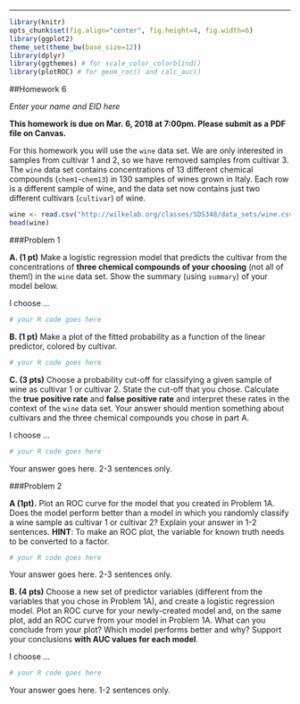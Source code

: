 ---
```r
library(knitr)
opts_chunk$set(fig.align="center", fig.height=4, fig.width=6)
library(ggplot2)
theme_set(theme_bw(base_size=12))
library(dplyr)
library(ggthemes) # for scale_color_colorblind()
library(plotROC) # for geom_roc() and calc_auc()
```
##Homework 6 

*Enter your name and EID here*

**This homework is due on Mar. 6, 2018 at 7:00pm. Please submit as a PDF file on Canvas.**

For this homework you will use the `wine` data set. We are only interested in samples from cultivar 1 and 2, so we have removed samples from cultivar 3. The `wine` data set contains concentrations of 13 different chemical compounds (`chem1`-`chem13`) in 130 samples of wines grown in Italy. Each row is a different sample of wine, and the data set now contains just two different cultivars (`cultivar`) of wine.

```r
wine <- read.csv("http://wilkelab.org/classes/SDS348/data_sets/wine.csv", colClasses = c("cultivar" = "factor")) %>% filter(cultivar != 3)
head(wine)
```

###Problem 1 
  
**A. (1 pt)** Make a logistic regression model that predicts the cultivar from the concentrations of **three chemical compounds of your choosing** (not all of them!) in the `wine` data set. Show the summary (using `summary`) of your model below. 

I choose ...

```r
# your R code goes here
```

**B. (1 pt)** Make a plot of the fitted probability as a function of the linear predictor, colored by cultivar.

```r
# your R code goes here
```

**C. (3 pts)** Choose a probability cut-off for classifying a given sample of wine as cultivar 1 or cultivar 2. State the cut-off that you chose. Calculate the **true positive rate** and **false positive rate** and interpret these rates in the context of the `wine` data set. Your answer should mention something about cultivars and the three chemical compounds you chose in part A.

I choose ...

```r
# your R code goes here
```

Your answer goes here. 2-3 sentences only.

###Problem 2

**A (1pt).** Plot an ROC curve for the model that you created in Problem 1A. Does the model perform better than a model in which you randomly classify a wine sample as cultivar 1 or cultivar 2? Explain your answer in 1-2 sentences. **HINT**: To make an ROC plot, the variable for known truth needs to be converted to a factor.

```r
# your R code goes here
```

Your answer goes here. 2-3 sentences only.

**B. (4 pts)** Choose a new set of predictor variables (different from the variables that you chose in Problem 1A), and create a logistic regression model. Plot an ROC curve for your newly-created model and, on the same plot, add an ROC curve from your model in Problem 1A. What can you conclude from your plot? Which model performs better and why? Support your conclusions **with AUC values for each model**.

I choose ...

```r
# your R code goes here
```

Your answer goes here. 1-2 sentences only.